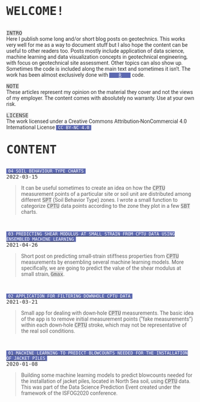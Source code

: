 <head>

<link href="https://fonts.googleapis.com/css2?family=Roboto&display=swap" rel="stylesheet">
<style>
    a {
    font-family: 'Fira Code', monospace;
    background-color: #5D69B1;
    color: #FFFFFF;
    font-size: 0.825em;
    padding: 0 5px;
}
</style>
</head>
  
<body style="color:#2F2F2F;font-family: 'Roboto', sans-serif; font-size: 14px;">

<p style="font-family:monospace;font-size:32px;font-weight:900;">WELCOME!</p>

<p></p>

<p><span style="font-family:monospace;background-color:#E7E7E7">INTRO</span> <br>Here I publish some long and/or short blog posts on geotechnics. This works very well for me as a way to document stuff but I also hope the content can be useful to other readers too. Posts mostly include application of data science, machine learning and data visualization concepts in geotechnical engineering, with focus on geotechnical site assessment. Other topics can also show up. Sometimes the code is included along the main text and sometimes it isn't. The work has been almost exclusively done with <a style="font-family: monospace; background-color: #5D69B1; color:#FFFFFF;padding: 0 25px;" href="https://www.r-project.org/" title = "R PROJECT WEBPAGE" target="_blank">R</a> code.</p>
  
<p><span style="font-family:monospace;background-color:#E7E7E7">NOTE</span> <br>These articles represent my opinion on the material they cover and not the views of my employer. The content comes with absolutely no warranty. Use at your own risk.</p>

<p><span style="font-family: monospace; font-weight: normal; background-color: #E7E7E7">LICENSE</span> <br>The work licensed under a Creative Commons Attribution-NonCommercial 4.0 International License <a style="color:#2F2F2F; text-transform: uppercase;" href="https://creativecommons.org/licenses/by-nc/4.0/" title="creativecommons.org" target="_blank"><span style="font-family: monospace; background-color: #5D69B1; color:#FFFFFF;">CC BY-NC 4.0</span></a></p>

<p style="font-family:monospace;font-size:32px;font-weight:900;">CONTENT</p>

<p></p>
  
<p style="font-weight: normal;"><a style="color:#2F2F2F; text-transform: uppercase;" href="https://erdirstats.github.io/04-sbt-charts.html" title="FULL ARTICLE" target="_blank"><span style="font-family: monospace; background-color: #5D69B1; color:#FFFFFF;">04 SOIL BEHAVIOUR TYPE CHARTS</span></a><br><span style="font-family: monospace; font-weight: normal; font-size: 14px;">2022-03-15</span></p> 
<blockquote style="font-style: normal;">It can be useful sometimes to create an idea on how the <span style="font-family:monospace;background-color:#E7E7E7">CPTU</span> measurement points of a particular site or soil unit are distributed among different <span style="font-family:monospace;background-color:#E7E7E7">SPT</span> (Soil Behavior Type) zones. I wrote a small function to categorize <span style="font-family:monospace;background-color:#E7E7E7">CPTU</span> data points according to the zone they plot in a few <span style="font-family:monospace;background-color:#E7E7E7">SBT</span> charts.</blockquote>

<br>

<p style="font-weight: normal;"><a style="color:#2F2F2F; text-transform: uppercase;" href="https://erdirstats.github.io/03-small-strain-stiffness.html" title="FULL ARTICLE" target="_blank"><span style="font-family: monospace; background-color: #5D69B1; color:#FFFFFF;">03 Predicting shear modulus at small strain from CPTU data using ensembled machine learning</span></a><br><span style="font-family: monospace;font-weight: normal; font-size: 14px;">2021-04-26</span></p> 
<blockquote style="font-style: normal;">Short post on predicting small-strain stiffness properties from <span style="font-family: monospace; background-color: #E7E7E7">CPTU</span> measurements by ensembling several machine learning models. More specifically, we are going to predict the value of the shear modulus at small strain, <span style="font-family:monospace;background-color:#E7E7E7">Gmax</span>.</blockquote>

<br>
  
<p style="font-weight: normal;"><a style="color:#2F2F2F; text-transform: uppercase;" href="https://erdirstats.github.io/02-cptu-downhole.html" title="FULL ARTICLE" target="_blank"><span style="font-family: monospace; background-color: #5D69B1; color:#FFFFFF;">02 APPLICATION FOR FILTERING DOWNHOLE CPTU DATA</span></a><br><span style="font-family: monospace;font-weight: normal; font-size: 14px;">2021-03-21</span></p>
<blockquote style="font-style: normal;">Small app for dealing with down-hole <span style="font-family: monospace; background-color: #E7E7E7">CPTU</span> measurements. The basic idea of the app is to remove initial measurement points (“fake measurements”) within each down-hole <span style="font-family: monospace; background-color: #E7E7E7">CPTU</span> stroke, which may not be representative of the real soil conditions.</blockquote>

<br>

<p style="font-weight: normal;"><a style="color:#2F2F2F; text-transform: uppercase;" href="https://erdirstats.github.io/01-pile-driveability-isfog.html" title="FULL ARTICLE" target="_blank"><span style="font-family: monospace; background-color: #5D69B1; color:#FFFFFF;">01 Machine learning to predict blowcounts needed for the installation of jacket piles</span></a><br><span style="font-family: monospace;font-weight: normal; font-size: 14px;">2020-01-08</span></p> 
<blockquote style="font-style: normal;">Building some machine learning models to predict blowcounts needed for the installation of jacket piles, located in North Sea soil, using <span style="font-family: monospace; background-color: #E7E7E7">CPTU</span> data. This was part of the Data Science Prediction Event created under the framework of the ISFOG2020 conference.</blockquote>

</body>
